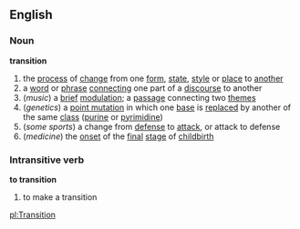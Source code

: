 ==English==
===Noun===
'''transition'''
#the [[process]] of [[change]] from one [[form]], [[state]], [[style]] or [[place]] to [[another]]
#a [[word]] or [[phrase]] [[connecting]] one part of a [[discourse]] to another
#(''music'') a [[brief]] [[modulation]]; a [[passage]] connecting two [[theme]]s
#(''genetics'') a [[point mutation]] in which one [[base]] is [[replaced]] by another of the same [[class]] ([[purine]] or [[pyrimidine]])
#(''some sports'') a change from [[defense]] to [[attack]], or attack to defense
#(''medicine'') the [[onset]] of the [[final]] [[stage]] of [[childbirth]]
===Intransitive verb===
'''to transition'''
#to make a transition

[[pl:Transition]]